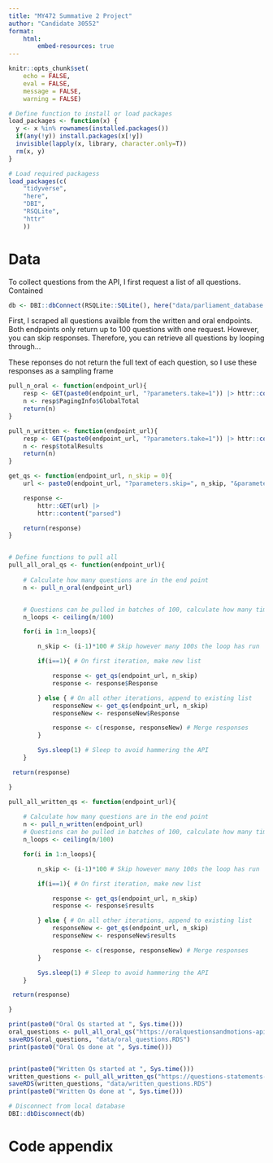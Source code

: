 ```yaml
---
title: "MY472 Summative 2 Project"
author: "Candidate 30552"
format: 
    html:
        embed-resources: true 
---
```



```r
knitr::opts_chunk$set(
    echo = FALSE, 
    eval = FALSE,
    message = FALSE, 
    warning = FALSE)

```

```r

# Define function to install or load packages
load_packages <- function(x) {
  y <- x %in% rownames(installed.packages())
  if(any(!y)) install.packages(x[!y])
  invisible(lapply(x, library, character.only=T))
  rm(x, y)
}

# Load required packagess
load_packages(c(
    "tidyverse",
    "here",
    "DBI",
    "RSQLite",
    "httr"
    ))

```

# Data 

To collect questions from the API, I first request a list of all questions. Contained 

```r
db <- DBI::dbConnect(RSQLite::SQLite(), here("data/parliament_database.sqlite"))
```

First, I scraped all questions availble from the written and oral endpoints. Both endpoints only return up to 100 questions with one request. However, you can skip responses. Therefore, you can retrieve all questions by looping through... 

These reponses do not return the full text of each question, so I use these responses as a sampling frame 

```r
pull_n_oral <- function(endpoint_url){
    resp <- GET(paste0(endpoint_url, "?parameters.take=1")) |> httr::content("parsed")
    n <- resp$PagingInfo$GlobalTotal
    return(n)
}

pull_n_written <- function(endpoint_url){
    resp <- GET(paste0(endpoint_url, "?parameters.take=1")) |> httr::content("parsed")
    n <- resp$totalResults
    return(n)
}

get_qs <- function(endpoint_url, n_skip = 0){
    url <- paste0(endpoint_url, "?parameters.skip=", n_skip, "&parameters.take=100")

    response <- 
        httr::GET(url) |>
        httr::content("parsed")

    return(response)
}


# Define functions to pull all 
pull_all_oral_qs <- function(endpoint_url){
    
    # Calculate how many questions are in the end point
    n <- pull_n_oral(endpoint_url)


    # Questions can be pulled in batches of 100, calculate how many time we will have to pull
    n_loops <- ceiling(n/100)

    for(i in 1:n_loops){ 

        n_skip <- (i-1)*100 # Skip however many 100s the loop has run

        if(i==1){ # On first iteration, make new list

            response <- get_qs(endpoint_url, n_skip)
            response <- response$Response

        } else { # On all other iterations, append to existing list 
            responseNew <- get_qs(endpoint_url, n_skip)
            responseNew <- responseNew$Response

            response <- c(response, responseNew) # Merge responses 
        }

        Sys.sleep(1) # Sleep to avoid hammering the API
    }

 return(response)

}

pull_all_written_qs <- function(endpoint_url){
    
    # Calculate how many questions are in the end point
    n <- pull_n_written(endpoint_url)
    # Questions can be pulled in batches of 100, calculate how many time we will have to pull
    n_loops <- ceiling(n/100)

    for(i in 1:n_loops){ 

        n_skip <- (i-1)*100 # Skip however many 100s the loop has run

        if(i==1){ # On first iteration, make new list

            response <- get_qs(endpoint_url, n_skip)
            response <- response$results

        } else { # On all other iterations, append to existing list 
            responseNew <- get_qs(endpoint_url, n_skip)
            responseNew <- responseNew$results

            response <- c(response, responseNew) # Merge responses 
        }

        Sys.sleep(1) # Sleep to avoid hammering the API
    }

 return(response)

}

print(paste0("Oral Qs started at ", Sys.time()))
oral_questions <- pull_all_oral_qs("https://oralquestionsandmotions-api.parliament.uk/oralquestions/list")
saveRDS(oral_questions, "data/oral_questions.RDS")
print(paste0("Oral Qs done at ", Sys.time()))


print(paste0("Written Qs started at ", Sys.time()))
written_questions <- pull_all_written_qs("https://questions-statements-api.parliament.uk/api/writtenquestions/questions")
saveRDS(written_questions, "data/written_questions.RDS")
print(paste0("Written Qs done at ", Sys.time()))
```


```r
# Disconnect from local database
DBI::dbDisconnect(db)
```

# Code appendix
```r

```